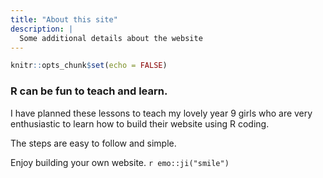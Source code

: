 ```yaml
---
title: "About this site"
description: |
  Some additional details about the website
---
```


```r
knitr::opts_chunk$set(echo = FALSE)
```

### R can be fun to teach and learn.

I have planned these lessons to teach my lovely year 9 girls who are very enthusiastic to learn how to build their website using R coding.

The steps are easy to follow and simple.

Enjoy building your own website. `r emo::ji("smile")`
